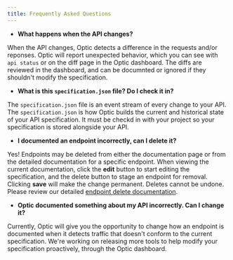 ```yaml
---
title: Frequently Asked Questions
---
```


- **What happens when the API changes?**

When the API changes, Optic detects a difference in the requests and/or reponses. Optic will report unexpected behavior, which you can see with `api status` or on the diff page in the Optic dashboard. The diffs are reviewed in the dashboard, and can be documnted or ignored if they shouldn't modify the specification.

- **What is this `specification.json` file? Do I check it in?**

The `specification.json` file is an event stream of every change to your API. The `specification.json` is how Optic builds the current and historical state of your API specification. It must be checkd in with your project so your specification is stored alongside your API.

- **I documented an endpoint incorrectly, can I delete it?**

Yes! Endpoints may be deleted from either the documentation page or from the detailed documentation for a specific endpoint. When viewing the current documentation, click the **edit** button to start editing the specification, and the delete button to stage an endpoint for removal. Clicking **save** will make the change permanent. Deletes cannot be undone. Please review our detailed [endpoint delete documentation](/change/endpoint/delete).

- **Optic documented something about my API incorrectly. Can I change it?**

Currently, Optic will give you the opportunity to change how an endpoint is documented when it detects traffic that doesn't conform to the current specification. We're working on releasing more tools to help modify your specification proactively, through the Optic dashboard.
